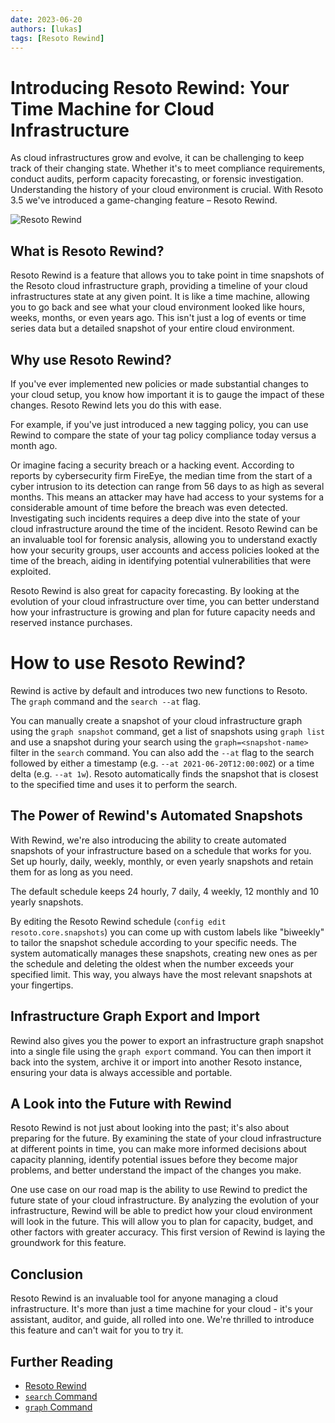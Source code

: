 ```yaml
---
date: 2023-06-20
authors: [lukas]
tags: [Resoto Rewind]
---
```


# Introducing Resoto Rewind: Your Time Machine for Cloud Infrastructure

As cloud infrastructures grow and evolve, it can be challenging to keep track of their changing state. Whether it's to meet compliance requirements, conduct audits, perform capacity forecasting, or forensic investigation. Understanding the history of your cloud environment is crucial. With Resoto 3.5 we've introduced a game-changing feature – Resoto Rewind.

![Resoto Rewind](./img/rewind.svg)

## What is Resoto Rewind?

Resoto Rewind is a feature that allows you to take point in time snapshots of the Resoto cloud infrastructure graph, providing a timeline of your cloud infrastructures state at any given point. It is like a time machine, allowing you to go back and see what your cloud environment looked like hours, weeks, months, or even years ago. This isn't just a log of events or time series data but a detailed snapshot of your entire cloud environment.

<!--truncate-->

## Why use Resoto Rewind?

If you've ever implemented new policies or made substantial changes to your cloud setup, you know how important it is to gauge the impact of these changes. Resoto Rewind lets you do this with ease.

For example, if you've just introduced a new tagging policy, you can use Rewind to compare the state of your tag policy compliance today versus a month ago.

Or imagine facing a security breach or a hacking event. According to reports by cybersecurity firm FireEye, the median time from the start of a cyber intrusion to its detection can range from 56 days to as high as several months. This means an attacker may have had access to your systems for a considerable amount of time before the breach was even detected. Investigating such incidents requires a deep dive into the state of your cloud infrastructure around the time of the incident. Resoto Rewind can be an invaluable tool for forensic analysis, allowing you to understand exactly how your security groups, user accounts and access policies looked at the time of the breach, aiding in identifying potential vulnerabilities that were exploited.

Resoto Rewind is also great for capacity forecasting. By looking at the evolution of your cloud infrastructure over time, you can better understand how your infrastructure is growing and plan for future capacity needs and reserved instance purchases.

# How to use Resoto Rewind?

Rewind is active by default and introduces two new functions to Resoto. The `graph` command and the `search --at` flag.

You can manually create a snapshot of your cloud infrastructure graph using the `graph snapshot` command, get a list of snapshots using `graph list` and use a snapshot during your search using the `graph=<snapshot-name>` filter in the `search` command. You can also add the `--at` flag to the search followed by either a timestamp (e.g. `--at 2021-06-20T12:00:00Z`) or a time delta (e.g. `--at 1w`). Resoto automatically finds the snapshot that is closest to the specified time and uses it to perform the search.

## The Power of Rewind's Automated Snapshots

With Rewind, we're also introducing the ability to create automated snapshots of your infrastructure based on a schedule that works for you. Set up hourly, daily, weekly, monthly, or even yearly snapshots and retain them for as long as you need.

The default schedule keeps 24 hourly, 7 daily, 4 weekly, 12 monthly and 10 yearly snapshots.

By editing the Resoto Rewind schedule (`config edit resoto.core.snapshots`) you can come up with custom labels like "biweekly" to tailor the snapshot schedule according to your specific needs. The system automatically manages these snapshots, creating new ones as per the schedule and deleting the oldest when the number exceeds your specified limit. This way, you always have the most relevant snapshots at your fingertips.

## Infrastructure Graph Export and Import

Rewind also gives you the power to export an infrastructure graph snapshot into a single file using the `graph export` command. You can then import it back into the system, archive it or import into another Resoto instance, ensuring your data is always accessible and portable.

## A Look into the Future with Rewind

Resoto Rewind is not just about looking into the past; it's also about preparing for the future. By examining the state of your cloud infrastructure at different points in time, you can make more informed decisions about capacity planning, identify potential issues before they become major problems, and better understand the impact of the changes you make.

One use case on our road map is the ability to use Rewind to predict the future state of your cloud infrastructure. By analyzing the evolution of your infrastructure, Rewind will be able to predict how your cloud environment will look in the future. This will allow you to plan for capacity, budget, and other factors with greater accuracy. This first version of Rewind is laying the groundwork for this feature.

## Conclusion

Resoto Rewind is an invaluable tool for anyone managing a cloud infrastructure. It's more than just a time machine for your cloud - it's your assistant, auditor, and guide, all rolled into one. We're thrilled to introduce this feature and can't wait for you to try it.

## Further Reading

- [Resoto Rewind](/rewind)
- [`search` Command](/docs/reference/cli/search-commands/search)
- [`graph` Command](/docs/reference/cli/miscellaneous-commands/graph)

